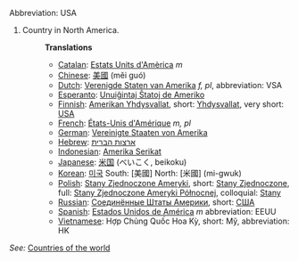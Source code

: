 Abbreviation: USA

# Country in North America.
#:'''Translations'''
#:*[[Catalan]]: [[Estats Units d'Amèrica]] ''m''
#:*[[Chinese]]: [[美國]] (měi guó)
#:*[[Dutch]]: [[Verenigde Staten van Amerika]] ''f, pl'', abbreviation: VSA
#:*[[Esperanto]]: [[Unuiĝintaj Ŝtatoj de Ameriko]]
#:*[[Finnish]]: [[Amerikan Yhdysvallat]], short: [[Yhdysvallat]], very short: [[USA]]
#:*[[French]]: [[États-Unis d'Amérique]] ''m, pl''
#:*[[German]]: [[Vereinigte Staaten von Amerika]]
#:*[[Hebrew]]: [[ארצות הברית]]
#:*[[Indonesian]]: [[Amerika Serikat]]
#:*[[Japanese]]: [[米国]] (べいこく, beikoku)
#:*[[Korean]]: [[미국]] South: [美國] North: [米國] (mi-gwuk)
#:*[[Polish]]: [[Stany Zjednoczone Ameryki]], short: [[Stany Zjednoczone]], full: [[Stany Zjednoczone Ameryki Północnej]], colloquial: [[Stany]]
#:*[[Russian]]: [[Соединённые Штаты Америки]], short: [[США]]
#:*[[Spanish]]: [[Estados Unidos de América]] ''m'' abbreviation: EEUU
#:*[[Vietnamese]]: Hợp Chủng Quốc Hoa Kỳ, short: Mỹ, abbreviation: HK
''See:'' [[Countries of the world]]